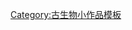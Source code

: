 {{Asbox
| image     = Lythronax by Tomopteryx.png
| pix       = 80
| subject   = [[獸腳亞目]]
| qualifier = 
| category  = 獸腳亞目小作品
| tempsort  = 
| name      = Template:Theropod-stub
}}<noinclude>
[[Category:古生物小作品模板]]
</noinclude>